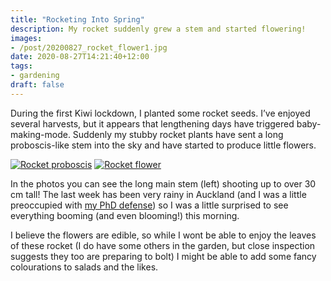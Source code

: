 ```yaml
---
title: "Rocketing Into Spring"
description: My rocket suddenly grew a stem and started flowering!
images:
- /post/20200827_rocket_flower1.jpg
date: 2020-08-27T14:21:40+12:00
tags:
- gardening
draft: false
---
```


During the first Kiwi lockdown, I planted some rocket seeds. I've enjoyed several harvests, but it appears that lengthening days have triggered baby-making-mode. Suddenly my stubby rocket plants have sent a long proboscis-like stem into the sky and have started to produce little flowers.

<div class="gallery">
[![Rocket proboscis](/post/20200827_rocket_flower1.jpg)](/post/20200827_rocket_flower1.jpg)
[![Rocket flower](/post/20200827_rocket_flower2.jpg)](/post/20200827_rocket_flower2.jpg)
</div>

In the photos you can see the long main stem (left) shooting up to over 30 cm tall! The last week has been very rainy in Auckland (and I was a little preoccupied with [my PhD defense](`r relurl("publications/phd-defense/")`)) so I was a little surprised to see everything booming (and even blooming!) this morning.

I believe the flowers are edible, so while I wont be able to enjoy the leaves of these rocket (I do have some others in the garden, but close inspection suggests they too are preparing to bolt) I might be able to add some fancy colourations to salads and the likes.
